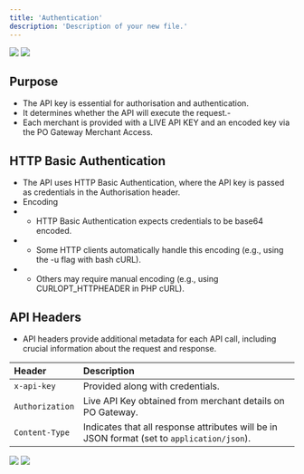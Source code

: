 ```yaml
---
title: 'Authentication'
description: 'Description of your new file.'
---
```



<img
  className="block dark:hidden"
  src="/images/api-key.png"
/>
<img
  className="hidden dark:block"
  src="/images/api-key.png"
/>

## Purpose
- The API key is essential for authorisation and authentication.
- It determines whether the API will execute the request.-
- Each merchant is provided with a LIVE API KEY and an encoded key via the PO Gateway Merchant Access.

## HTTP Basic Authentication
- The API uses HTTP Basic Authentication, where the API key is passed as credentials in the Authorisation header.
- Encoding
- - HTTP Basic Authentication expects credentials to be base64 encoded.
- - Some HTTP clients automatically handle this encoding (e.g., using the -u flag with bash cURL).
- - Others may require manual encoding (e.g., using CURLOPT_HTTPHEADER in PHP cURL).

## API Headers

- API headers provide additional metadata for each API call, including crucial information about the request and response.

| **Header**       | **Description**                                                                 |
|:-----------------|:--------------------------------------------------------------------------------|
| `x-api-key`      | Provided along with credentials.                                                |
| `Authorization`  | Live API Key obtained from merchant details on PO Gateway.                      |
| `Content-Type`   | Indicates that all response attributes will be in JSON format (set to `application/json`). |



<img
  className="block dark:hidden"
  src="/images/header.png"
/>
<img
  className="hidden dark:block"
  src="/images/header.png"
/>

